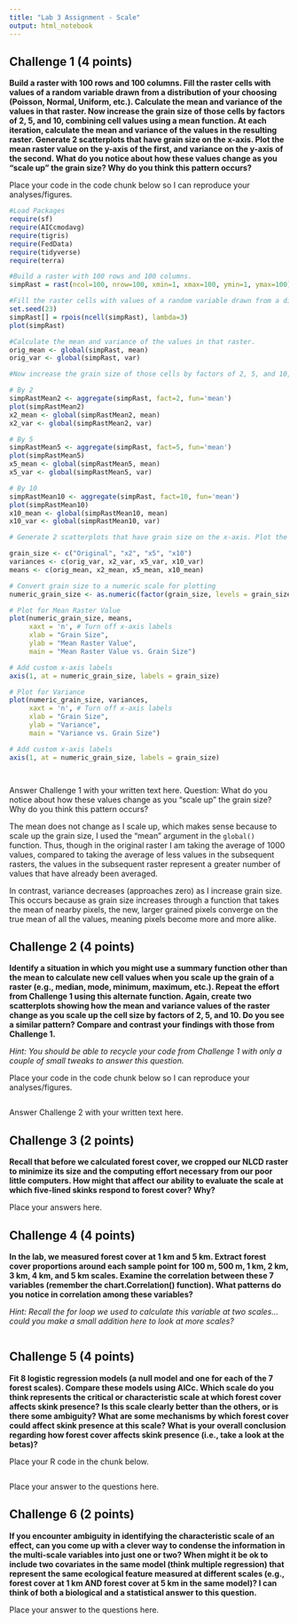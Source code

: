 ```yaml
---
title: "Lab 3 Assignment - Scale"
output: html_notebook
---
```



## Challenge 1 (4 points)

**Build a raster with 100 rows and 100 columns. Fill the raster cells with values of a random variable drawn from a distribution of your choosing (Poisson, Normal, Uniform, etc.). Calculate the mean and variance of the values in that raster. Now increase the grain size of those cells by factors of 2, 5, and 10, combining cell values using a mean function. At each iteration, calculate the mean and variance of the values in the resulting raster. Generate 2 scatterplots that have grain size on the x-axis. Plot the mean raster value on the y-axis of the first, and variance on the y-axis of the second. What do you notice about how these values change as you "scale up" the grain size? Why do you think this pattern occurs?**

Place your code in the code chunk below so I can reproduce your analyses/figures.

```r
#Load Packages
require(sf)
require(AICcmodavg)
require(tigris)
require(FedData)
require(tidyverse)
require(terra)

#Build a raster with 100 rows and 100 columns.
simpRast = rast(ncol=100, nrow=100, xmin=1, xmax=100, ymin=1, ymax=100)

#Fill the raster cells with values of a random variable drawn from a distribution of your choosing (Poisson, Normal, Uniform, etc.).
set.seed(23)
simpRast[] = rpois(ncell(simpRast), lambda=3)
plot(simpRast)

#Calculate the mean and variance of the values in that raster.
orig_mean <- global(simpRast, mean)
orig_var <- global(simpRast, var)

#Now increase the grain size of those cells by factors of 2, 5, and 10, combining cell values using a mean function. At each iteration, calculate the mean and variance of the values in the resulting raster.

# By 2
simpRastMean2 <- aggregate(simpRast, fact=2, fun='mean')
plot(simpRastMean2)
x2_mean <- global(simpRastMean2, mean)
x2_var <- global(simpRastMean2, var)

# By 5
simpRastMean5 <- aggregate(simpRast, fact=5, fun='mean')
plot(simpRastMean5)
x5_mean <- global(simpRastMean5, mean)
x5_var <- global(simpRastMean5, var)

# By 10
simpRastMean10 <- aggregate(simpRast, fact=10, fun='mean')
plot(simpRastMean10)
x10_mean <- global(simpRastMean10, mean)
x10_var <- global(simpRastMean10, var)

# Generate 2 scatterplots that have grain size on the x-axis. Plot the mean raster value on the y-axis of the first, and variance on the y-axis of the second.

grain_size <- c("Original", "x2", "x5", "x10")
variances <- c(orig_var, x2_var, x5_var, x10_var)
means <- c(orig_mean, x2_mean, x5_mean, x10_mean) 

# Convert grain size to a numeric scale for plotting
numeric_grain_size <- as.numeric(factor(grain_size, levels = grain_size))

# Plot for Mean Raster Value
plot(numeric_grain_size, means, 
     xaxt = 'n', # Turn off x-axis labels
     xlab = "Grain Size", 
     ylab = "Mean Raster Value", 
     main = "Mean Raster Value vs. Grain Size")

# Add custom x-axis labels
axis(1, at = numeric_grain_size, labels = grain_size)

# Plot for Variance
plot(numeric_grain_size, variances, 
     xaxt = 'n', # Turn off x-axis labels
     xlab = "Grain Size", 
     ylab = "Variance", 
     main = "Variance vs. Grain Size")

# Add custom x-axis labels
axis(1, at = numeric_grain_size, labels = grain_size)




```

Answer Challenge 1 with your written text here.
Question: What do you notice about how these values change as you "scale up" the grain size? Why do you think this pattern occurs?

The mean does not change as I scale up, which makes sense because to scale up the grain size, I used the "mean" argument in the `global()` function. Thus, though in the original raster I am taking the average of 1000 values, compared to taking the average of less values in the subsequent rasters, the values in the subsequent raster represent a greater number of values that have already been averaged. 

In contrast, variance decreases (approaches zero) as I increase grain size. This occurs because as grain size increases through a function that takes the mean of nearby pixels, the new, larger grained pixels converge on the true mean of all the values, meaning pixels become more and more alike.

## Challenge 2 (4 points)

**Identify a situation in which you might use a summary function other than the mean to calculate new cell values when you scale up the grain of a raster (e.g., median, mode, minimum, maximum, etc.). Repeat the effort from Challenge 1 using this alternate function. Again, create two scatterplots showing how the mean and variance values of the raster change as you scale up the cell size by factors of 2, 5, and 10. Do you see a similar pattern? Compare and contrast your findings with those from Challenge 1.**

*Hint: You should be able to recycle your code from Challenge 1 with only a couple of small tweaks to answer this question.*

Place your code in the code chunk below so I can reproduce your analyses/figures.

```r

```

Answer Challenge 2 with your written text here.

## Challenge 3 (2 points)

**Recall that before we calculated forest cover, we cropped our NLCD raster to minimize its size and the computing effort necessary from our poor little computers. How might that affect our ability to evaluate the scale at which five-lined skinks respond to forest cover? Why?**

Place your answers here.

## Challenge 4 (4 points)

**In the lab, we measured forest cover at 1 km and 5 km. Extract forest cover proportions around each sample point for 100 m, 500 m, 1 km, 2 km, 3 km, 4 km, and 5 km scales. Examine the correlation between these 7 variables (remember the chart.Correlation() function). What patterns do you notice in correlation among these variables?**

*Hint: Recall the for loop we used to calculate this variable at two scales... could you make a small addition here to look at more scales?*

```r

```

## Challenge 5 (4 points)

**Fit 8 logistic regression models (a null model and one for each of the 7 forest scales). Compare these models using AICc. Which scale do you think represents the critical or characteristic scale at which forest cover affects skink presence? Is this scale clearly better than the others, or is there some ambiguity? What are some mechanisms by which forest cover could affect skink presence at this scale? What is your overall conclusion regarding how forest cover affects skink presence (i.e., take a look at the betas)?**

Place your R code in the chunk below.
```r

```

Place your answer to the questions here.

## Challenge 6 (2 points)

**If you encounter ambiguity in identifying the characteristic scale of an effect, can you come up with a clever way to condense the information in the multi-scale variables into just one or two? When might it be ok to include two covariates in the same model (think multiple regression) that represent the same ecological feature measured at different scales (e.g., forest cover at 1 km AND forest cover at 5 km in the same model)? I can think of both a biological and a statistical answer to this question.**

Place your answer to the questions here.
